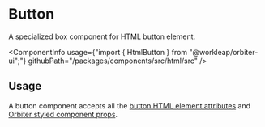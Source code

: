 
<Meta of={ButtonStories} />

# Button

<Tagline>A specialized <Link href="?path=/docs/box--default-story">box</Link> component for HTML button element.</Tagline>

<ComponentInfo
    usage={"import { HtmlButton } from \"@workleap/orbiter-ui\";"}
    githubPath="/packages/components/src/html/src"
/>

## Usage

A button component accepts all the [button HTML element attributes](https://developer.mozilla.org/en-US/docs/Web/HTML/Element/button) and [Orbiter styled component props](?path=/docs/styling--docs).

<Canvas of={ButtonStories.Example} />
